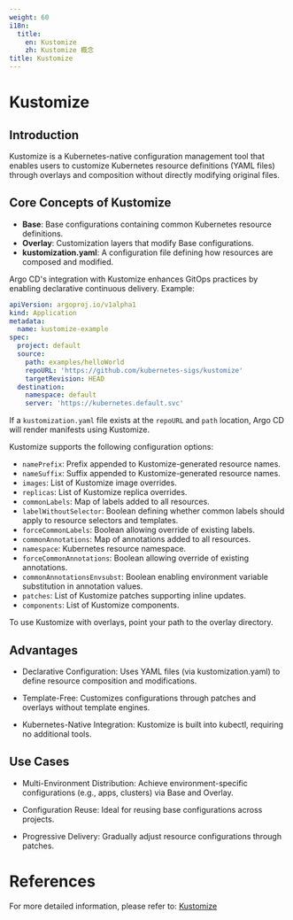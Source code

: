 ```yaml
---
weight: 60
i18n:
  title:
    en: Kustomize
    zh: Kustomize 概念
title: Kustomize
---
```


# Kustomize

## Introduction

Kustomize is a Kubernetes-native configuration management tool that enables users to customize Kubernetes resource definitions (YAML files) through overlays and composition without directly modifying original files.

## Core Concepts of Kustomize

- **Base**: Base configurations containing common Kubernetes resource definitions.  
- **Overlay**: Customization layers that modify Base configurations.  
- **kustomization.yaml**: A configuration file defining how resources are composed and modified. 

Argo CD's integration with Kustomize enhances GitOps practices by enabling declarative continuous delivery. Example:

```yaml
apiVersion: argoproj.io/v1alpha1
kind: Application
metadata:
  name: kustomize-example
spec:
  project: default
  source:
    path: examples/helloWorld
    repoURL: 'https://github.com/kubernetes-sigs/kustomize'
    targetRevision: HEAD
  destination:
    namespace: default
    server: 'https://kubernetes.default.svc'
```

If a `kustomization.yaml` file exists at the `repoURL` and `path` location, Argo CD will render manifests using Kustomize.

Kustomize supports the following configuration options:

- `namePrefix`: Prefix appended to Kustomize-generated resource names.
- `nameSuffix`: Suffix appended to Kustomize-generated resource names.
- `images`: List of Kustomize image overrides.
- `replicas`: List of Kustomize replica overrides.
- `commonLabels`: Map of labels added to all resources.
- `labelWithoutSelector`: Boolean defining whether common labels should apply to resource selectors and templates.
- `forceCommonLabels`: Boolean allowing override of existing labels.
- `commonAnnotations`: Map of annotations added to all resources.
- `namespace`: Kubernetes resource namespace.
- `forceCommonAnnotations`: Boolean allowing override of existing annotations.
- `commonAnnotationsEnvsubst`: Boolean enabling environment variable substitution in annotation values.
- `patches`: List of Kustomize patches supporting inline updates.
- `components`: List of Kustomize components.

To use Kustomize with overlays, point your path to the overlay directory.

## Advantages

- Declarative Configuration: Uses YAML files (via kustomization.yaml) to define resource composition and modifications.

- Template-Free: Customizes configurations through patches and overlays without template engines.

- Kubernetes-Native Integration: Kustomize is built into kubectl, requiring no additional tools.

## Use Cases

- Multi-Environment Distribution: Achieve environment-specific configurations (e.g., apps, clusters) via Base and Overlay.

- Configuration Reuse: Ideal for reusing base configurations across projects.

- Progressive Delivery: Gradually adjust resource configurations through patches.

# References

For more detailed information, please refer to: [Kustomize](https://argo-cd.readthedocs.io/en/stable/user-guide/kustomize/)

